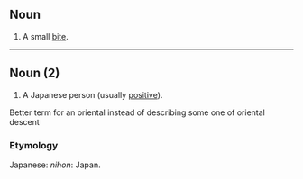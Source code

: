 ==Noun==

# A small [[bite]].

----
==Noun (2)==

# A Japanese person (usually [[positive]]).
Better term for an oriental instead of describing some one of oriental descent
===Etymology===

Japanese: ''nihon'': Japan.